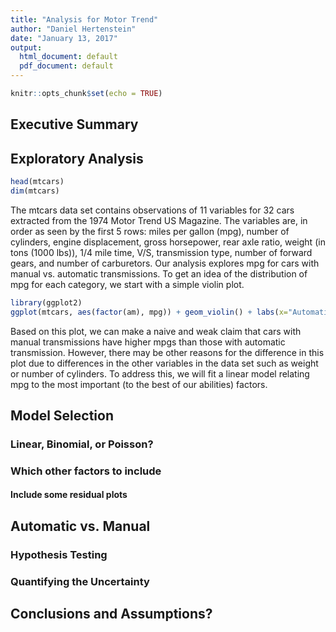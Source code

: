 ```yaml
---
title: "Analysis for Motor Trend"
author: "Daniel Hertenstein"
date: "January 13, 2017"
output:
  html_document: default
  pdf_document: default
---
```


```r
knitr::opts_chunk$set(echo = TRUE)
```

## Executive Summary

## Exploratory Analysis

```r
head(mtcars)
dim(mtcars)
```

The mtcars data set contains observations of 11 variables for 32 cars extracted from the 1974 Motor Trend US Magazine. The variables are, in order as seen by the first 5 rows: miles per gallon (mpg), number of cylinders, engine displacement, gross horsepower, rear axle ratio, weight (in tons (1000 lbs)), 1/4 mile time, V/S, transmission type, number of forward gears, and number of carburetors. Our analysis explores mpg for cars with manual vs. automatic transmissions. To get an idea of the distribution of mpg for each category, we start with a simple violin plot.

```r
library(ggplot2)
ggplot(mtcars, aes(factor(am), mpg)) + geom_violin() + labs(x="Automatic (0) vs. Manual (1)", title="Naively, Manual Looks Better")
```

Based on this plot, we can make a naive and weak claim that cars with manual transmissions have higher mpgs than those with automatic transmission. However, there may be other reasons for the difference in this plot due to differences in the other variables in the data set such as weight or number of cylinders. To address this, we will fit a linear model relating mpg to the most important (to the best of our abilities) factors.

## Model Selection

### Linear, Binomial, or Poisson?

### Which other factors to include

#### Include some residual plots

## Automatic vs. Manual

### Hypothesis Testing

### Quantifying the Uncertainty

## Conclusions and Assumptions?